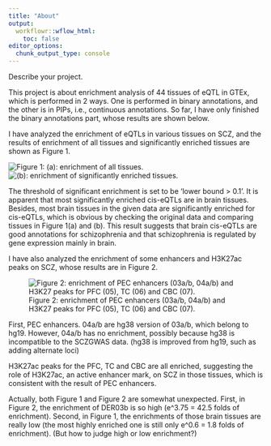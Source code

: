 ```yaml
---
title: "About"
output:
  workflowr::wflow_html:
    toc: false
editor_options:
  chunk_output_type: console
---
```


Describe your project.

This project is about enrichment analysis of 44 tissues of eQTL in GTEx, which is performed in 2 ways. One is performed in binary annotations, and the other is in PIPs, i.e., continuous annotations. So far, I have only finished the binary annotations part, whose results are shown below.

I have analyzed the enrichment of eQTLs in various tissues on SCZ, and the results of enrichment of all tissues and significantly enriched tissues are shown as Figure 1.

![Figure 1: (a): enrichment of all tissues.](/Users/cjr/Documents/留学/暑研/Xin/reading_materials/5th/enrichment_analysis_SCZ_cis-eQTLs.png)
![(b): enrichment of significantly enriched tissues.](/Users/cjr/Documents/留学/暑研/Xin/reading_materials/5th/significant_enrichment_SCZ_cis-eQTLs.png)

The threshold of significant enrichment is set to be 'lower bound > 0.1'. It is apparent that most significantly enriched cis-eQTLs are in brain tissues. Besides, most brain tissues in the given data are significantly enriched for cis-eQTLs, which is obvious by checking the original data and comparing tissues in Figure 1(a) and (b). This result suggests that brain cis-eQTLs are good annotations for schizophrenia and that schizophrenia is regulated by gene expression mainly in brain.

I have also analyzed the enrichment of some enhancers and H3K27ac peaks on SCZ, whose results are in Figure 2.

![Figure 2: enrichment of PEC enhancers (03a/b, 04a/b) and H3K27 peaks for PFC (05), TC (06) and CBC (07).](/Users/cjr/Documents/留学/暑研/Xin/reading_materials/5th/enrichment_analysis_DER.png)

First, PEC enhancers. 04a/b are hg38 version of 03a/b, which belong to hg19. However, 04a/b has no enrichment, possibly because hg38 is incompatible to the SCZGWAS data. (hg38 is improved from hg19, such as adding alternate loci)

H3K27ac peaks for the PFC, TC and CBC are all enriched, suggesting the role of H3K27ac, an active enhancer mark, on SCZ in those tissues, which is consistent with the result of PEC enhancers.

Actually, both Figure 1 and Figure 2 are somewhat unexpected. First, in Figure 2, the enrichment of DER03b is so high (e^3.75 = 42.5 folds of enrichment). Second, in Figure 1, the enrichments of those brain tissues are really low (the most highly enriched one is still only e^0.6 = 1.8 folds of enrichment). (But how to judge high or low enrichment?)
 
